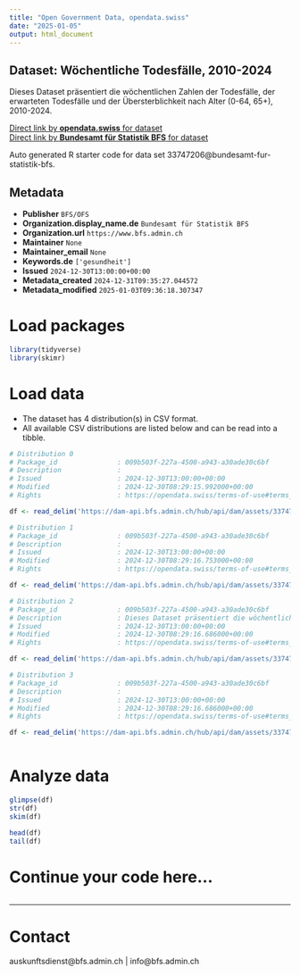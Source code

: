 ```yaml
---
title: "Open Government Data, opendata.swiss"
date: "2025-01-05"
output: html_document
---
```


## Dataset: Wöchentliche Todesfälle, 2010-2024

Dieses Dataset präsentiert die wöchentlichen Zahlen der Todesfälle, der erwarteten Todesfälle und der Übersterblichkeit nach Alter (0-64, 65+), 2010-2024.

[Direct link by **opendata.swiss** for dataset](https://opendata.swiss/de/dataset/wochentliche-todesfalle-2010-20241)<br>
[Direct link by **Bundesamt für Statistik BFS** for dataset](https://www.bfs.admin.ch/asset/de/ts-d-14.03.04.03-wr)

Auto generated R starter code for data set 33747206@bundesamt-fur-statistik-bfs.

## Metadata

- **Publisher** `BFS/OFS`
- **Organization.display_name.de** `Bundesamt für Statistik BFS`
- **Organization.url** `https://www.bfs.admin.ch`
- **Maintainer** `None`
- **Maintainer_email** `None`
- **Keywords.de** `['gesundheit']`
- **Issued** `2024-12-30T13:00:00+00:00`
- **Metadata_created** `2024-12-31T09:35:27.044572`
- **Metadata_modified** `2025-01-03T09:36:18.307347`


# Load packages

```r

library(tidyverse)
library(skimr)

```

# Load data

-   The dataset has 4 distribution(s) in CSV format.
-   All available CSV distributions are listed below and can be read into a tibble.

```r

# Distribution 0
# Package_id               : 009b503f-227a-4500-a943-a30ade30c6bf
# Description              : 
# Issued                   : 2024-12-30T13:00:00+00:00
# Modified                 : 2024-12-30T08:29:15.992000+00:00
# Rights                   : https://opendata.swiss/terms-of-use#terms_by_ask

df <- read_delim('https://dam-api.bfs.admin.ch/hub/api/dam/assets/33747228/master')

# Distribution 1
# Package_id               : 009b503f-227a-4500-a943-a30ade30c6bf
# Description              : 
# Issued                   : 2024-12-30T13:00:00+00:00
# Modified                 : 2024-12-30T08:29:16.753000+00:00
# Rights                   : https://opendata.swiss/terms-of-use#terms_by_ask

df <- read_delim('https://dam-api.bfs.admin.ch/hub/api/dam/assets/33747226/master')

# Distribution 2
# Package_id               : 009b503f-227a-4500-a943-a30ade30c6bf
# Description              : Dieses Dataset präsentiert die wöchentlichen Zahlen der Todesfälle, der erwarteten Todesfälle und der Übersterblichkeit nach Alter (0-64, 65+), 2010-2024.
# Issued                   : 2024-12-30T13:00:00+00:00
# Modified                 : 2024-12-30T08:29:16.686000+00:00
# Rights                   : https://opendata.swiss/terms-of-use#terms_by_ask

df <- read_delim('https://dam-api.bfs.admin.ch/hub/api/dam/assets/33747232/master')

# Distribution 3
# Package_id               : 009b503f-227a-4500-a943-a30ade30c6bf
# Description              : 
# Issued                   : 2024-12-30T13:00:00+00:00
# Modified                 : 2024-12-30T08:29:16.686000+00:00
# Rights                   : https://opendata.swiss/terms-of-use#terms_by_ask

df <- read_delim('https://dam-api.bfs.admin.ch/hub/api/dam/assets/33747223/master')



```

# Analyze data

```r

glimpse(df)
str(df)
skim(df)

head(df)
tail(df)

```

# Continue your code here...

```r

```

------------------------------------------------------------------------

# Contact

auskunftsdienst@bfs.admin.ch | info@bfs.admin.ch
